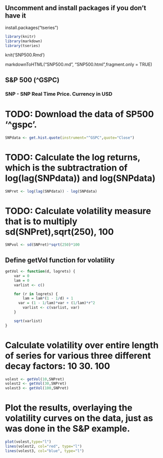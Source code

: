 ## Uncomment and install packages if you don't have it
install.packages("tseries")
```r
library(knitr)
library(markdown)
library(tseries)
```
knit('SNP500.Rmd')


markdownToHTML("SNP500.md", "SNP500.html",fragment.only = TRUE)

## S&P 500 (^GSPC)
###    SNP - SNP Real Time Price. Currency in USD

# TODO: Download the data of SP500 '^gspc'.

```r
SNPdata <- get.hist.quote(instrument="^GSPC",quote="Close")
```
# TODO: Calculate the log returns, which is the subtractration of log(lag(SNPdata)) and log(SNPdata)
```r
SNPret <- log(lag(SNPdata)) - log(SNPdata)
```
# TODO: Calculate volatility measure that is to multiply sd(SNPret),sqrt(250), 100
```r
SNPvol <- sd(SNPret)*sqrt(250)*100
```

## Define getVol function for volatility
```r
getVol <- function(d, logrets) {
	var = 0
	lam = 0
	varlist <- c()

	for (r in logrets) {
		lam = lam*(1 - 1/d) + 1
	  var = (1 - 1/lam)*var + (1/lam)*r^2
		varlist <- c(varlist, var)
	}

	sqrt(varlist)
}
```

# Calculate volatility over entire length of series for various three different decay factors: 10 30. 100


```r
volest <- getVol(10,SNPret)
volest2 <- getVol(30,SNPret)
volest3 <- getVol(100,SNPret)
```

# Plot the results, overlaying the volatility curves on the data, just as was done in the S&P example.
```r
plot(volest,type="l")
lines(volest2, col="red", type="l")
lines(volest3, col="blue", type="l")
```
